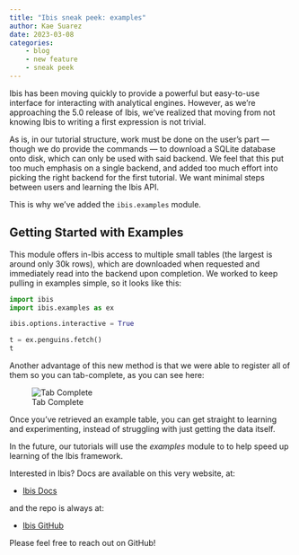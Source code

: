 ```yaml
---
title: "Ibis sneak peek: examples"
author: Kae Suarez
date: 2023-03-08
categories:
    - blog
    - new feature
    - sneak peek
---
```


Ibis has been moving quickly to provide a powerful but easy-to-use interface for interacting with analytical engines. However, as we’re approaching the 5.0 release of Ibis, we’ve realized that moving from not knowing Ibis to writing a first expression is not trivial.

As is, in our tutorial structure, work must be done on the user’s part — though we do provide the commands — to download a SQLite database onto disk, which can only be used with said backend. We feel that this put too much emphasis on a single backend, and added too much effort into picking the right backend for the first tutorial. We want minimal steps between users and learning the Ibis API.

This is why we’ve added the `ibis.examples` module.

## Getting Started with Examples

This module offers in-Ibis access to multiple small tables (the largest is around only 30k rows), which are downloaded when requested and immediately read into the backend upon completion. We worked to keep pulling in examples simple, so it looks like this:

```python
import ibis
import ibis.examples as ex

ibis.options.interactive = True

t = ex.penguins.fetch()
t
```

Another advantage of this new method is that we were able to register all of them so you can tab-complete, as you can see here:

![Tab Complete](./tab_complete.png)

Once you’ve retrieved an example table, you can get straight to learning and experimenting, instead of struggling with just getting the data itself.

In the future, our tutorials will use the _examples_ module to to help speed up learning of the Ibis framework.

Interested in Ibis? Docs are available on this very website, at:

- [Ibis Docs](https://ibis-project.org/)

and the repo is always at:

- [Ibis GitHub](https://github.com/ibis-project/ibis)

Please feel free to reach out on GitHub!
